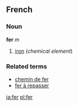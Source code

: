 ==French==
===Noun===
'''fer''' ''m''

#[[iron]] (''chemical element'')

===Related terms===
*[[chemin de fer]]
*[[fer à repasser]]
[[ja:fer]]
[[pl:fer]]